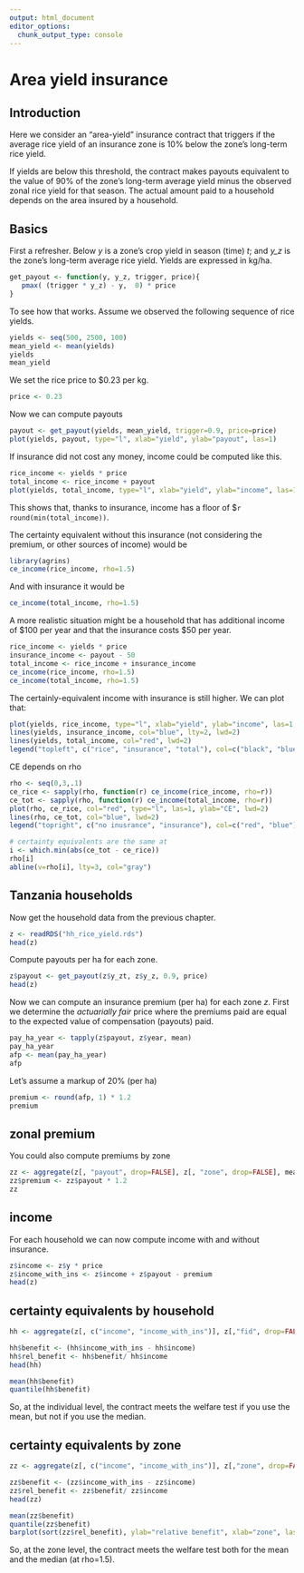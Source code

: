 ```yaml
---
output: html_document
editor_options: 
  chunk_output_type: console
---
```

# Area yield insurance

## Introduction 

Here we consider an "area-yield" insurance contract that triggers if the average rice yield of an insurance zone is 10% below the zone's long-term rice yield. 

If yields are below this threshold, the contract makes payouts equivalent to the value of 90% of the zone's long-term average yield minus the observed zonal rice yield for that season. The actual amount paid to a household depends on the area insured by a household. 


## Basics

First a refresher. Below *y* is a zone's crop yield in season (time)  *t*; and *y_z* is the zone's long-term average rice yield. Yields are expressed in kg/ha. 

```r
get_payout <- function(y, y_z, trigger, price){
   pmax( (trigger * y_z) - y,  0) * price
}
```

To see how that works. Assume we observed the following sequence of rice yields.

```r
yields <- seq(500, 2500, 100)
mean_yield <- mean(yields)
yields
mean_yield
```

We set the rice price to $0.23 per kg.
```r
price <- 0.23
```

Now we can compute payouts

```r
payout <- get_payout(yields, mean_yield, trigger=0.9, price=price)
plot(yields, payout, type="l", xlab="yield", ylab="payout", las=1)
```

If insurance did not cost any money, income could be computed like this.

```r
rice_income <- yields * price
total_income <- rice_income + payout
plot(yields, total_income, type="l", xlab="yield", ylab="income", las=1)
```

This shows that, thanks to insurance, income has a floor of $`r round(min(total_income))`. 

The certainty equivalent without this insurance (not considering the premium, or other sources of income) would be

```r
library(agrins)
ce_income(rice_income, rho=1.5)
```

And with insurance it would be
```r
ce_income(total_income, rho=1.5)
```

A more realistic situation might be a household that has additional income of $100 per year and that the insurance costs $50 per year.

```r
rice_income <- yields * price
insurance_income <- payout - 50
total_income <- rice_income + insurance_income
ce_income(rice_income, rho=1.5)
ce_income(total_income, rho=1.5)
```

The certainly-equivalent income with insurance is still higher. We can plot that:

```r
plot(yields, rice_income, type="l", xlab="yield", ylab="income", las=1, ylim=c(-60,600), lwd=2)
lines(yields, insurance_income, col="blue", lty=2, lwd=2)
lines(yields, total_income, col="red", lwd=2)
legend("topleft", c("rice", "insurance", "total"), col=c("black", "blue", "red"), lty=c(1,2,1), lwd=2)
```

CE depends on rho

```r
rho <- seq(0,3,.1)
ce_rice <- sapply(rho, function(r) ce_income(rice_income, rho=r))
ce_tot <- sapply(rho, function(r) ce_income(total_income, rho=r))
plot(rho, ce_rice, col="red", type="l", las=1, ylab="CE", lwd=2)
lines(rho, ce_tot, col="blue", lwd=2)
legend("topright", c("no inusrance", "insurance"), col=c("red", "blue"), lty=1, lwd=2 )

# certainty equivalents are the same at
i <- which.min(abs(ce_tot - ce_rice))
rho[i]
abline(v=rho[i], lty=3, col="gray")
```


## Tanzania households 

Now get the household data from the previous chapter.

```r
z <- readRDS("hh_rice_yield.rds")
head(z)
```

Compute payouts per ha for each zone.

```r
z$payout <- get_payout(z$y_zt, z$y_z, 0.9, price)
head(z)
```

Now we can compute an insurance premium (per ha) for each zone *z*. First we determine the *actuarially fair* price where the premiums paid are equal to the expected value of compensation (payouts) paid. 

```r
pay_ha_year <- tapply(z$payout, z$year, mean)
pay_ha_year
afp <- mean(pay_ha_year)
afp
```

Let's assume a markup of 20% (per ha)

```r
premium <- round(afp, 1) * 1.2
premium
```

## zonal premium

You could also compute premiums by zone 

```r
zz <- aggregate(z[, "payout", drop=FALSE], z[, "zone", drop=FALSE], mean)
zz$premium <- zz$payout * 1.2
zz
```


## income 

For each household we can now compute income with and without insurance. 

```r
z$income <- z$y * price
z$income_with_ins <- z$income + z$payout - premium
head(z)
```


## certainty equivalents by household

```r
hh <- aggregate(z[, c("income", "income_with_ins")], z[,"fid", drop=FALSE], function(i) ce_income(i, 1.5))

hh$benefit <- (hh$income_with_ins - hh$income)
hh$rel_benefit <- hh$benefit/ hh$income
head(hh)

mean(hh$benefit)
quantile(hh$benefit)
```

So, at the individual level, the contract meets the welfare test if you use the mean, but not if you use the median. 



## certainty equivalents by zone

```r
zz <- aggregate(z[, c("income", "income_with_ins")], z[,"zone", drop=FALSE], function(i) ce_income(i, 1.5))

zz$benefit <- (zz$income_with_ins - zz$income)
zz$rel_benefit <- zz$benefit/ zz$income
head(zz)

mean(zz$benefit)
quantile(zz$benefit)
barplot(sort(zz$rel_benefit), ylab="relative benefit", xlab="zone", las=1)
```

So, at the zone level, the contract meets the welfare test both for the mean and the median (at rho=1.5). 

